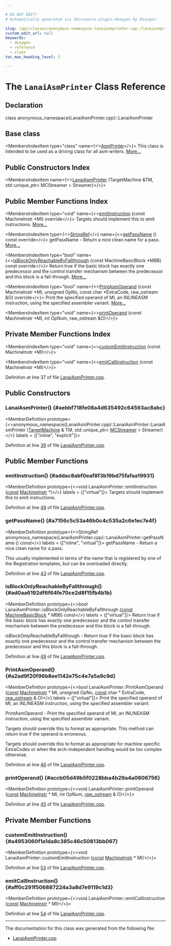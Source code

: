 ```yaml
---

# DO NOT EDIT!
# Automatically generated via docusaurus-plugin-doxygen by Doxygen.

slug: /api/classes/anonymous-namespace-lanaiasmprinter-cpp-/lanaiasmprinter
custom_edit_url: null
keywords:
  - doxygen
  - reference
  - class
toc_max_heading_level: 3

---
```





# The `LanaiAsmPrinter` Class Reference

<DoxygenPage pluginConfig={pluginConfig}>



## Declaration

<CodeBlock>class anonymous_namespace{LanaiAsmPrinter.cpp}::LanaiAsmPrinter</CodeBlock>

## Base class

<MembersIndex>

<MembersIndexItem
  type="class"
  name={<><a href="/docs/api/classes/llvm/asmprinter">AsmPrinter</a></>}>
This class is intended to be used as a driving class for all asm writers. <a href="/docs/api/classes/llvm/asmprinter/#details">More...</a>
</MembersIndexItem>

</MembersIndex>

## Public Constructors Index

<MembersIndex>

<MembersIndexItem
  name={<><a href="#aebbf718fe08a4d635492c64593ac8abc">LanaiAsmPrinter</a> (TargetMachine &amp;TM, std::unique&#95;ptr&lt; MCStreamer &gt; Streamer)</>}>
</MembersIndexItem>

</MembersIndex>

## Public Member Functions Index

<MembersIndex>

<MembersIndexItem
  type="void"
  name={<><a href="#addac8abf0eaf8f3b19bd75fafaa19931">emitInstruction</a> (const MachineInstr &#42;MI) override</>}>
Targets should implement this to emit instructions. <a href="#addac8abf0eaf8f3b19bd75fafaa19931">More...</a>
</MembersIndexItem>

<MembersIndexItem
  type={<><a href="/docs/api/classes/llvm/stringref">StringRef</a></>}
  name={<><a href="#a7156c5c53a46b0c4c535a2c6e1ec7e4f">getPassName</a> () const override</>}>
getPassName - Return a nice clean name for a pass. <a href="#a7156c5c53a46b0c4c535a2c6e1ec7e4f">More...</a>
</MembersIndexItem>

<MembersIndexItem
  type="bool"
  name={<><a href="#ad0aa6192df6f64fe70ce2d8f15fb4b1b">isBlockOnlyReachableByFallthrough</a> (const MachineBasicBlock &#42;MBB) const override</>}>
Return true if the basic block has exactly one predecessor and the control transfer mechanism between the predecessor and this block is a fall-through. <a href="#ad0aa6192df6f64fe70ce2d8f15fb4b1b">More...</a>
</MembersIndexItem>

<MembersIndexItem
  type="bool"
  name={<><a href="#a2ad9f20f96b8ee1142e75c4e7a5a9c9d">PrintAsmOperand</a> (const MachineInstr &#42;MI, unsigned OpNo, const char &#42;ExtraCode, raw&#95;ostream &amp;O) override</>}>
Print the specified operand of MI, an INLINEASM instruction, using the specified assembler variant. <a href="#a2ad9f20f96b8ee1142e75c4e7a5a9c9d">More...</a>
</MembersIndexItem>

<MembersIndexItem
  type="void"
  name={<><a href="#accb05d49b5f0228bba4b29a4a0806756">printOperand</a> (const MachineInstr &#42;MI, int OpNum, raw&#95;ostream &amp;O)</>}>
</MembersIndexItem>

</MembersIndex>

## Private Member Functions Index

<MembersIndex>

<MembersIndexItem
  type="void"
  name={<><a href="#a4953060f1a1da8c385c46c50813bb067">customEmitInstruction</a> (const MachineInstr &#42;MI)</>}>
</MembersIndexItem>

<MembersIndexItem
  type="void"
  name={<><a href="#aff0c291f506887224a3a8d7e9119c1d3">emitCallInstruction</a> (const MachineInstr &#42;MI)</>}>
</MembersIndexItem>

</MembersIndex>


Definition at line 37 of file <a href="/docs/api/files/lib/lib/target/lib/target/lanai/lanaiasmprinter-cpp">LanaiAsmPrinter.cpp</a>.

<SectionDefinition>

## Public Constructors

### LanaiAsmPrinter() {#aebbf718fe08a4d635492c64593ac8abc}

<MemberDefinition
  prototype={<>anonymous&#95;namespace&#123;LanaiAsmPrinter.cpp&#125;::LanaiAsmPrinter::LanaiAsmPrinter (<a href="/docs/api/classes/llvm/targetmachine">TargetMachine</a> &amp; TM, std::unique&#95;ptr&lt; <a href="/docs/api/classes/llvm/mcstreamer">MCStreamer</a> &gt; Streamer)</>}
  labels = {["inline", "explicit"]}>

Definition at line <a href="/docs/api/files/lib/lib/target/lib/target/lanai/lanaiasmprinter-cpp/#l00039">39</a> of file <a href="/docs/api/files/lib/lib/target/lib/target/lanai/lanaiasmprinter-cpp">LanaiAsmPrinter.cpp</a>.
</MemberDefinition>

</SectionDefinition>

<SectionDefinition>

## Public Member Functions

### emitInstruction() {#addac8abf0eaf8f3b19bd75fafaa19931}

<MemberDefinition
  prototype={<>void LanaiAsmPrinter::emitInstruction (<a href="/docs/api/files/lib/lib/target/lib/target/aarch64/aarch64promoteconstant-cpp/#a90f8350fecae261c25be85d38b451bff">const</a> <a href="/docs/api/classes/llvm/machineinstr">MachineInstr</a> &#42;)</>}
  labels = {["virtual"]}>
Targets should implement this to emit instructions.

Definition at line <a href="/docs/api/files/lib/lib/target/lib/target/lanai/lanaiasmprinter-cpp/#l00048">48</a> of file <a href="/docs/api/files/lib/lib/target/lib/target/lanai/lanaiasmprinter-cpp">LanaiAsmPrinter.cpp</a>.
</MemberDefinition>

### getPassName() {#a7156c5c53a46b0c4c535a2c6e1ec7e4f}

<MemberDefinition
  prototype={<>StringRef anonymous&#95;namespace&#123;LanaiAsmPrinter.cpp&#125;::LanaiAsmPrinter::getPassName () const</>}
  labels = {["inline", "virtual"]}>
getPassName - Return a nice clean name for a pass.

This usually implemented in terms of the name that is registered by one of the Registration templates, but can be overloaded directly.

Definition at line <a href="/docs/api/files/lib/lib/target/lib/target/lanai/lanaiasmprinter-cpp/#l00043">43</a> of file <a href="/docs/api/files/lib/lib/target/lib/target/lanai/lanaiasmprinter-cpp">LanaiAsmPrinter.cpp</a>.
</MemberDefinition>

### isBlockOnlyReachableByFallthrough() {#ad0aa6192df6f64fe70ce2d8f15fb4b1b}

<MemberDefinition
  prototype={<>bool LanaiAsmPrinter::isBlockOnlyReachableByFallthrough (<a href="/docs/api/files/lib/lib/target/lib/target/aarch64/aarch64promoteconstant-cpp/#a90f8350fecae261c25be85d38b451bff">const</a> <a href="/docs/api/classes/llvm/machinebasicblock">MachineBasicBlock</a> &#42; MBB) const</>}
  labels = {["virtual"]}>
Return true if the basic block has exactly one predecessor and the control transfer mechanism between the predecessor and this block is a fall-through.

isBlockOnlyReachableByFallthough - Return true if the basic block has exactly one predecessor and the control transfer mechanism between the predecessor and this block is a fall-through.

Definition at line <a href="/docs/api/files/lib/lib/target/lib/target/lanai/lanaiasmprinter-cpp/#l00049">49</a> of file <a href="/docs/api/files/lib/lib/target/lib/target/lanai/lanaiasmprinter-cpp">LanaiAsmPrinter.cpp</a>.
</MemberDefinition>

### PrintAsmOperand() {#a2ad9f20f96b8ee1142e75c4e7a5a9c9d}

<MemberDefinition
  prototype={<>bool LanaiAsmPrinter::PrintAsmOperand (<a href="/docs/api/files/lib/lib/target/lib/target/aarch64/aarch64promoteconstant-cpp/#a90f8350fecae261c25be85d38b451bff">const</a> <a href="/docs/api/classes/llvm/machineinstr">MachineInstr</a> &#42; MI, unsigned OpNo, <a href="/docs/api/files/lib/lib/target/lib/target/aarch64/aarch64promoteconstant-cpp/#a90f8350fecae261c25be85d38b451bff">const</a> char &#42; ExtraCode, <a href="/docs/api/classes/llvm/raw-ostream">raw&#95;ostream</a> &amp; O)</>}
  labels = {["virtual"]}>
Print the specified operand of MI, an INLINEASM instruction, using the specified assembler variant.

PrintAsmOperand - Print the specified operand of MI, an INLINEASM instruction, using the specified assembler variant.

Targets should override this to format as appropriate. This method can return true if the operand is erroneous.

Targets should override this to format as appropriate for machine specific ExtraCodes or when the arch-independent handling would be too complex otherwise.

Definition at line <a href="/docs/api/files/lib/lib/target/lib/target/lanai/lanaiasmprinter-cpp/#l00046">46</a> of file <a href="/docs/api/files/lib/lib/target/lib/target/lanai/lanaiasmprinter-cpp">LanaiAsmPrinter.cpp</a>.
</MemberDefinition>

### printOperand() {#accb05d49b5f0228bba4b29a4a0806756}

<MemberDefinition
  prototype={<>void LanaiAsmPrinter::printOperand (<a href="/docs/api/files/lib/lib/target/lib/target/aarch64/aarch64promoteconstant-cpp/#a90f8350fecae261c25be85d38b451bff">const</a> <a href="/docs/api/classes/llvm/machineinstr">MachineInstr</a> &#42; MI, int OpNum, <a href="/docs/api/classes/llvm/raw-ostream">raw&#95;ostream</a> &amp; O)</>}>

Definition at line <a href="/docs/api/files/lib/lib/target/lib/target/lanai/lanaiasmprinter-cpp/#l00045">45</a> of file <a href="/docs/api/files/lib/lib/target/lib/target/lanai/lanaiasmprinter-cpp">LanaiAsmPrinter.cpp</a>.
</MemberDefinition>

</SectionDefinition>

<SectionDefinition>

## Private Member Functions

### customEmitInstruction() {#a4953060f1a1da8c385c46c50813bb067}

<MemberDefinition
  prototype={<>void LanaiAsmPrinter::customEmitInstruction (<a href="/docs/api/files/lib/lib/target/lib/target/aarch64/aarch64promoteconstant-cpp/#a90f8350fecae261c25be85d38b451bff">const</a> <a href="/docs/api/classes/llvm/machineinstr">MachineInstr</a> &#42; MI)</>}>

Definition at line <a href="/docs/api/files/lib/lib/target/lib/target/lanai/lanaiasmprinter-cpp/#l00053">53</a> of file <a href="/docs/api/files/lib/lib/target/lib/target/lanai/lanaiasmprinter-cpp">LanaiAsmPrinter.cpp</a>.
</MemberDefinition>

### emitCallInstruction() {#aff0c291f506887224a3a8d7e9119c1d3}

<MemberDefinition
  prototype={<>void LanaiAsmPrinter::emitCallInstruction (<a href="/docs/api/files/lib/lib/target/lib/target/aarch64/aarch64promoteconstant-cpp/#a90f8350fecae261c25be85d38b451bff">const</a> <a href="/docs/api/classes/llvm/machineinstr">MachineInstr</a> &#42; MI)</>}>

Definition at line <a href="/docs/api/files/lib/lib/target/lib/target/lanai/lanaiasmprinter-cpp/#l00054">54</a> of file <a href="/docs/api/files/lib/lib/target/lib/target/lanai/lanaiasmprinter-cpp">LanaiAsmPrinter.cpp</a>.
</MemberDefinition>

</SectionDefinition>

<hr/>

The documentation for this class was generated from the following file:

<ul>
<li><a href="/docs/api/files/lib/lib/target/lib/target/lanai/lanaiasmprinter-cpp">LanaiAsmPrinter.cpp</a></li>
</ul>

</DoxygenPage>

